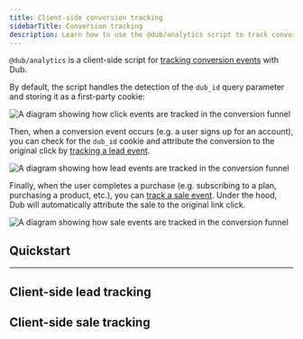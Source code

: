 ```yaml
---
title: Client-side conversion tracking
sidebarTitle: Conversion tracking
description: Learn how to use the @dub/analytics script to track conversion events on the client-side
---
```



`@dub/analytics` is a client-side script for [tracking conversion events](/conversions/quickstart) with Dub.

By default, the script handles the detection of the `dub_id` query parameter and storing it as a first-party cookie:

<Frame>
  <img
    className="rounded-lg border border-gray-100"
    src="https://assets.dub.co/help/conversion-click-event.png"
    alt="A diagram showing how click events are tracked in the conversion funnel"
  />
</Frame>

Then, when a conversion event occurs (e.g. a user signs up for an account), you can check for the `dub_id` cookie and attribute the conversion to the original click by [tracking a lead event](/conversions/leads/introduction).

<Frame>
  <img
    className="rounded-lg border border-gray-100"
    src="https://assets.dub.co/help/conversion-lead-event.png"
    alt="A diagram showing how lead events are tracked in the conversion funnel"
  />
</Frame>

Finally, when the user completes a purchase (e.g. subscribing to a plan, purchasing a product, etc.), you can [track a sale event](/conversions/sales/introduction). Under the hood, Dub will automatically attribute the sale to the original link click.

<Frame>
  <img
    className="rounded-lg border border-gray-100"
    src="https://assets.dub.co/help/conversion-sale-event.png"
    alt="A diagram showing how sale events are tracked in the conversion funnel"
  />
</Frame>

## Quickstart

<EnableConversionTracking />

---

<ClientSideTrackingInstall />

## Client-side lead tracking

<ClientSideLeadTracking />

## Client-side sale tracking

<ClientSideSaleTracking />

